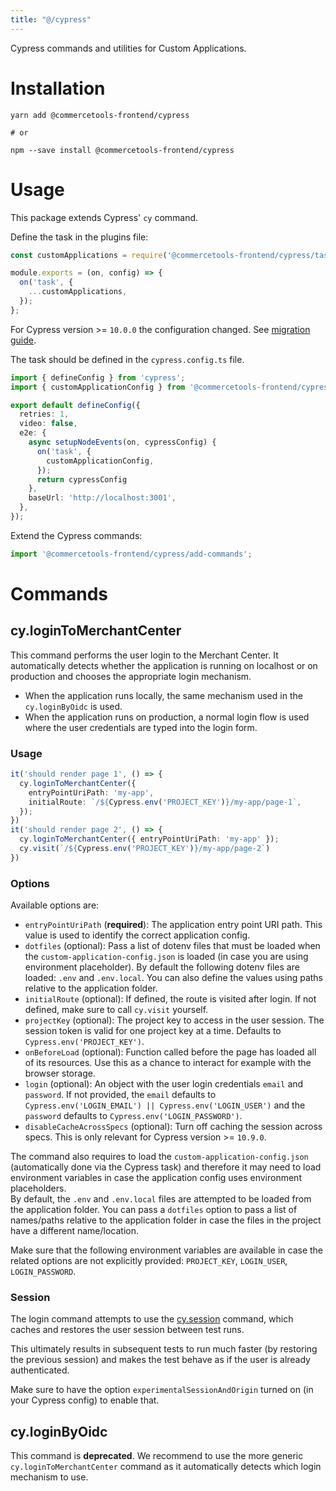 ```yaml
---
title: "@/cypress"
---
```


<Subtitle>

Cypress commands and utilities for Custom Applications.

</Subtitle>

# Installation

```
yarn add @commercetools-frontend/cypress

# or

npm --save install @commercetools-frontend/cypress
```

# Usage

This package extends Cypress' `cy` command.

Define the task in the plugins file:

```js title="cypress/plugins/index.js"
const customApplications = require('@commercetools-frontend/cypress/task');

module.exports = (on, config) => {
  on('task', {
    ...customApplications,
  });
};
```

<Info>

For Cypress version >= `10.0.0` the configuration changed. See [migration guide](https://docs.cypress.io/guides/references/migration-guide#Migrating-to-Cypress-version-10-0).

The task should be defined in the `cypress.config.ts` file.

```ts title="cypress.config.ts"
import { defineConfig } from 'cypress';
import { customApplicationConfig } from '@commercetools-frontend/cypress/task';

export default defineConfig({
  retries: 1,
  video: false,
  e2e: {
    async setupNodeEvents(on, cypressConfig) {
      on('task', {
        customApplicationConfig,
      });
      return cypressConfig
    },
    baseUrl: 'http://localhost:3001',
  },
});
```

</Info>

Extend the Cypress commands:

```js title="cypress/support/commands.js"
import '@commercetools-frontend/cypress/add-commands';
```

# Commands

## cy.loginToMerchantCenter

This command performs the user login to the Merchant Center. It automatically detects whether the application is running on localhost or on production and chooses the appropriate login mechanism.<br/>

- When the application runs locally, the same mechanism used in the `cy.loginByOidc` is used.
- When the application runs on production, a normal login flow is used where the user credentials are typed into the login form.

### Usage

```ts
it('should render page 1', () => {
  cy.loginToMerchantCenter({
    entryPointUriPath: 'my-app',
    initialRoute: `/${Cypress.env('PROJECT_KEY')}/my-app/page-1`,
  });
})
it('should render page 2', () => {
  cy.loginToMerchantCenter({ entryPointUriPath: 'my-app' });
  cy.visit(`/${Cypress.env('PROJECT_KEY')}/my-app/page-2`)
})
```

### Options

Available options are:

* `entryPointUriPath` (**required**): The application entry point URI path. This value is used to identify the correct application config.
* `dotfiles` (optional): Pass a list of dotenv files that must be loaded when the `custom-application-config.json` is loaded (in case you are using environment placeholder). By default the following dotenv files are loaded: `.env` and `.env.local`. You can also define the values using paths relative to the application folder.
* `initialRoute` (optional): If defined, the route is visited after login. If not defined, make sure to call `cy.visit` yourself.
* `projectKey` (optional): The project key to access in the user session. The session token is valid for one project key at a time. Defaults to `Cypress.env('PROJECT_KEY')`.
* `onBeforeLoad` (optional): Function called before the page has loaded all of its resources. Use this as a chance to interact for example with the browser storage.
* `login` (optional): An object with the user login credentials `email` and `password`. If not provided, the `email` defaults to `Cypress.env('LOGIN_EMAIL') || Cypress.env('LOGIN_USER')` and the `password` defaults to `Cypress.env('LOGIN_PASSWORD')`.
* `disableCacheAcrossSpecs` (optional): Turn off caching the session across specs. This is only relevant for Cypress version >= `10.9.0`.

The command also requires to load the `custom-application-config.json` (automatically done via the Cypress task) and therefore it may need to load environment variables in case the application config uses environment placeholders.<br/>
By default, the `.env` and `.env.local` files are attempted to be loaded from the application folder. You can pass a `dotfiles` option to pass a list of names/paths relative to the application folder in case the files in the project have a different name/location.

<Info>

Make sure that the following environment variables are available in case the related options are not explicitly provided: `PROJECT_KEY`, `LOGIN_USER`, `LOGIN_PASSWORD`.

</Info>

### Session

The login command attempts to use the [cy.session](https://docs.cypress.io/api/commands/session) command, which caches and restores the user session between test runs.

This ultimately results in subsequent tests to run much faster (by restoring the previous session) and makes the test behave as if the user is already authenticated.

<Info>

Make sure to have the option `experimentalSessionAndOrigin` turned on (in your Cypress config) to enable that.

</Info>

## cy.loginByOidc

<Info>

This command is **deprecated**. We recommend to use the more generic `cy.loginToMerchantCenter` command as it automatically detects which login mechanism to use.

</Info>
